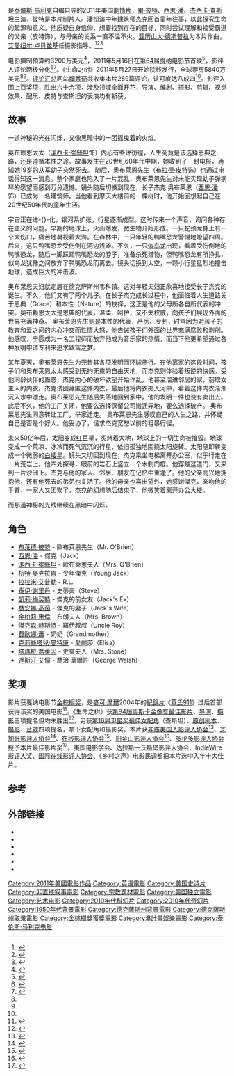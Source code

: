 {{noteTA
|T=zh-hans:生命之树 (电影);zh-hk:生命樹 (電影);zh-tw:永生樹 (電影);
|G1=Show
|G2=Movie
|1=zh-hans:生命之树;zh-tw:永生樹;zh-hk:生命樹;
}}
{{Infobox film
| name           = 生命樹
| original_name  = ''The Tree of Life''
| image          = Thetreeoflifeposter.jpg
| caption        = 电影海报
| alt            =
| director       = [[泰伦斯·马力克|泰伦斯·马力克]]
| producer       = Dede Gardner<br/>Sarah Green<br />Grant Hill<br  />Brad Pitt<br/>Bill Pohlad
| writer         = Terrence Malick
| starring       = [[布拉德·皮特|布拉德·皮特]]<br />[[西恩·潘|西恩·潘]]<br />[[杰西卡·查斯坦|杰西卡·查斯坦]]
| music          = [[亚历山大·德斯普拉|亚历山大·德斯普拉]]
| cinematography = [[艾曼纽尔·卢贝兹基|艾曼纽尔·卢贝兹基]]
| editing        = Hank Corwin<br />Jay Rabinowitz<br />{{tsl|en|Daniel Rezende||Daniel Rezende}}<br />{{tsl|en|Billy Weber||Billy Weber}}<br />Mark Yoshikawa
| studio         = [[畢·彼特|畢·彼特]]<br />River Road Entertainment
| distributor    = [[福斯探照灯影业|福斯探照灯影业]] (美国)<br />[[歐羅巴影業|歐羅巴影業]] (法国)
| released       = 2011年5月16日(戛纳电影节)<br />2011年5月27日(美国)<br />2011年7月7日(香港)
| runtime        = 138 分钟
| country        = {{美國電影產地}}
| language       = 英语
| budget         = $3200万美元<ref name=numbers >{{cite web|url=http://www.the-numbers.com/movie/Tree-of-Life-The-(2011)|title=The Tree of Life|work=The Numbers|access-date=2011-08-05|archive-date=2012-02-25|archive-url=https://web.archive.org/web/20120225192524/http://www.the-numbers.com/movie/Tree-of-Life-The-(2011)|dead-url=no}}</ref>
| gross          = $5430万美元<ref name=numbers />
| cn_name        = 生命之树
| tw_name        = 永生樹
| hk_name        = 生命樹
}}

{{作品名稱|name=''The Tree of Life''|hk=生命樹|tw=永生樹|cn=生命之树}}是[[泰倫斯·馬利克|泰倫斯·馬利克]]自编自导的2011年美国[[劇情片|劇情片]]，[[畢·彼特|畢·彼特]]、[[西恩·潘|西恩·潘]]、[[杰西卡·查斯坦|杰西卡·查斯坦]]主演，彼特是本片制片人。潘扮演中年建筑师杰克回首童年往事，以此探究生命的起源和意义。他质疑自身信仰，想要找到存在的目标，同时尝试理解和接受霸道的父亲（皮特饰），与母亲的关系一直不温不火。[[亚历山大·德斯普拉|亚历山大·德斯普拉]]为本片作曲，[[艾曼纽尔·卢贝兹基|艾曼纽尔·卢贝兹基]]任摄影指导。<ref name="TOLNYT">{{cite news | accessdate = 2021-06-09 | last = Scott | first = A. O. | archivedate = 2021-03-22 | dead-url = no | url = https://www.nytimes.com/2011/05/27/movies/the-tree-of-life-from-terrence-malick-review.html?pagewanted=all | title = Heaven, Texas and the Cosmic Whodunit | work = [[纽约时报|The New York Times]] | date = 2011-05-26 | archiveurl = https://web.archive.org/web/20210322130510/https://www.nytimes.com/2011/05/27/movies/the-tree-of-life-from-terrence-malick-review.html?pagewanted=all}}</ref><ref name="TOLRT">{{cite web | title = The Tree of Life | access-date = 2021-06-09 | url = https://www.rottentomatoes.com/m/the_tree_of_life_2011 | archive-date = 2021-03-16 | archive-url = https://web.archive.org/web/20210316084827/https://www.rottentomatoes.com/m/the_tree_of_life_2011 | dead-url = no | work = Rotten Tomatoes}}</ref><ref>{{cite web | archivedate = 2018-07-01 | dead-url = no | url = https://www.empireonline.com/movies/reviews/tree-life-review/ | title = The Tree Of Life Review | work = [[帝國雜誌|Empire]] | last = Nathan | first = Ian | date = 2011-06-27 | accessdate = 2021-06-09 | archiveurl = https://web.archive.org/web/20180701061404/https://www.empireonline.com/movies/tree-life/review/}}</ref>

电影摄制预算约3200万美元<ref name="BOMTOL">{{cite web | archive-date = 2021-01-25 | dead-url = no | archive-url = https://web.archive.org/web/20210125224510/https://www.boxofficemojo.com/title/tt0478304/ | title = The Tree of Life (2011) | url = https://www.boxofficemojo.com/title/tt0478304/ | access-date = 2021-06-09}}</ref>，2011年5月16日在[[第64届戛纳电影节|第64届戛纳电影节]]首映<ref>{{cite news | first = Dennis | archivedate = 2020-11-12 | url = https://www.nytimes.com/2011/05/22/movies/the-tree-of-life-premieres-at-cannes.html | title = Pursuing Imperfection in Malick’s Eden | work = The New York Times | last = Lim | date = 2011-05-16 | accessdate = 2021-06-09 | archiveurl = https://web.archive.org/web/20201112002739/http://www.nytimes.com/2011/05/22/movies/the-tree-of-life-premieres-at-cannes.html | dead-url = no}}</ref>，影评人评论两极分化<ref>{{cite news | date = 2011-05-16 | accessdate = 2021-06-09 | url = https://www.theguardian.com/film/2011/may/16/cannes-2011-terrence-malick-tree-life | title = Cannes 2011: Terrence Malick's The Tree of Life is talk of the town | work = [[衛報|The Guardian]] | archiveurl = https://web.archive.org/web/20210606095001/https://www.theguardian.com/film/2011/may/16/cannes-2011-terrence-malick-tree-life | last = Higgins | first = Charlotte | archivedate = 2021-06-06 | dead-url = no}}</ref><ref>{{cite news | url = https://www.hollywoodreporter.com/movies/movie-news/brad-pitts-tree-life-sets-188621/ | title = Brad Pitt's 'Tree of Life' Sets Off Mixed Frenzy of Boos, Applause (Cannes 2011) | work = [[荷里活報道|The Hollywood Reporter]] | last = Kilday | first = Gregg | date = 2011-05-16 | accessdate = 2021-06-09 | archivedate = 2020-11-02 | archiveurl = https://web.archive.org/web/20201102182453/https://www.hollywoodreporter.com/news/brad-pitts-tree-life-sets-188621 | dead-url = no}}</ref>。《生命之树》2011年5月27日开始院线发行，全球票房5840万美元<ref name="TOLRT" /><ref name="BOMTOL" />。[[汇总媒体|评论汇总]]网站[[爛番茄|爛番茄]]共收集本片289篇评论，认可度达八成四<ref name="TOLRT" />。影评入围上百奖项，胜出六十余项，涉及领域全面开花，导演、编剧、摄影、剪辑、视觉效果、配乐、皮特与查斯坦的表演均有斩获。

== 故事 ==
一道神秘的光在闪烁，又像黑暗中的一团摇曳着的火焰。

奥布赖恩太太（[[潔西卡·崔絲坦|潔西卡·崔絲坦]]饰）内心有些许彷徨，人生究竟是该选择恩典之路，还是遵循本性之途。故事发生在20世纪60年代中期，她收到了一封电报，通知她19岁的从军幼子突然死去。 随后，奥布莱恩先生（[[布拉德·皮特|布拉德·皮特]]饰）也通过电话得知这一消息。整个家庭也陷入了一片混乱，奥布莱恩先生对未能实现幼子弹钢琴的愿望而感到万分遗憾。镜头随后切换到现在，长子杰克·奥布莱恩（[[西恩·潘|西恩·潘]]饰）已成为一名建筑师。当他看到摩天大楼前的一棵树时，他开始回想起自己在20世纪50年代的童年生活。

宇宙正在进-{}-化，银河系扩张，行星逐渐成型。这时传来一个声音，询问各种存在主义的问题。早期的地球上，火山爆发，微生物开始形成。一只蛇颈龙身上有一个大伤口，痛苦地凝视着大海。在森林中，一只年轻的鸭嘴恐龙警惕地瞭望四周。后来，这只鸭嘴恐龙受伤倒在河边浅滩。不久，一只[[似鸟龙|似鸟龙]]出现，看着受伤倒地的鸭嘴恐龙，随后一脚踩踏鸭嘴恐龙的脖子，准备杀死猎物，但鸭嘴恐龙有所挣扎，似鸟龙犹豫之间放弃了鸭嘴恐龙而离去。镜头切换到太空，一颗小行星猛烈地撞击地球，造成巨大的冲击波。

奥布莱恩夫妇就定居在德克萨斯州韦科镇。这对年轻夫妇正欣喜地接受长子杰克的诞生。不久，他们又有了两个儿子。在长子杰克成长过程中，他面临着人生道路关于恩典（Grace）和本性（Nature）的抉择，这正是他的父母所各自所代表的冲突。奥布赖恩太太是恩典的代表，温柔、呵护，又不失权威，向孩子们展现外面的世界充满神奇。 奥布莱恩先生则是本性的代表，严厉、专制，时常因为对孩子的教育和爱之间的内心冲突而性情大怒，他告诫孩子们外面的世界充满腐败和剥削。他感叹，宁愿成为一名工程师而放弃他成为音乐家的热情，而当下他更希望通过各种发明申请专利来追求致富之梦。

某年夏天，奥布莱恩先生为兜售其各项发明而环球旅行。在他离家的这段时间，孩子们和奥布莱恩太太感受到无拘无束的自由天地，而杰克则体验着叛逆的快感。受他同龄伙伴的蛊惑，杰克内心的破坏欲望开始作乱，他甚至溜进邻居的家，窃取女主人的内衣。杰克试图藏匿这件内衣，最后他将内衣掷入河中，看着这件内衣渐渐沉入水中漂走。奥布莱恩先生随后失落地回到家中，他的发明一件也没有卖出去。此后不久，他的工厂关闭，他要么选择保留公司搬迁异地，要么选择破产。 奥布莱恩先生同意转让工厂，举家迁走。 奥布莱恩先生感叹自己的人生之路，并怀疑自己是否是个好人。他妥协了，请求杰克宽恕以前的粗暴行径。

未来50亿年后，太阳变成[[红巨星|红巨星]]，炙烤着大地，地球上的一切生命被摧毁。地球变成一个荒凉、冰冷而死气沉沉的行星，依旧孤独地围绕太阳旋转。太阳随即转变成一个微弱的[[白矮星|白矮星]]。镜头又切回到现在，杰克乘坐电梯离开办公室，似乎行走在一片荒岩上。他四处探寻，眼前的岩石上竖立一个木制门框。他穿越这道门，又来到一片沙洲上。杰克与他的家人、邻居、朋友在记忆中重逢了。他的父亲高兴地拥抱他，还有他死去的弟弟也复活了。他的母亲也喜出望外，她感谢傑克，亲吻他的手臂，一家人又团聚了。杰克的幻想随后结束了，他微笑着离开办公大楼。

而那道神秘的光线继续在黑暗中闪烁。

== 角色 ==
* [[布萊德·彼特|布萊德·彼特]] - 歐布萊恩先生（Mr. O'Brien）
* [[西恩·潘|西恩·潘]] - 傑克（Jack）
* [[潔西卡·崔絲坦|潔西卡·崔絲坦]] - 歐布萊恩夫人（Mrs. O'Brien）
* [[杭特·麥克拉肯|杭特·麥克拉肯]] - 少年傑克（Young Jack）
* [[拉拉米·艾普勒|拉拉米·艾普勒]] - R.L.
* [[泰伊·謝里丹|泰伊·謝里丹]] - 史蒂夫（Steve）
* [[凱莉·梅契特|凱莉·梅契特]] - 傑克的前女友（Jack's Ex）
* [[喬安娜·高茵|喬安娜·高茵]] - 傑克的妻子（Jack's Wife）
* [[金柏莉·惠倫|金柏莉·惠倫]] - 布朗夫人（Mrs. Brown）
* [[傑克森·赫斯特|傑克森·赫斯特]] - 羅伊叔叔（Uncle Roy）
* [[費歐娜·蕭|費歐娜·蕭]] - 奶奶（Grandmother）
* [[克莉絲塔兒·曼特康|克莉絲塔兒·曼特康]] - 愛麗莎（Elisa）
* [[塔瑪拉·喬萊因|塔瑪拉·喬萊因]] - 史東夫人（Mrs. Stone）
* [[達斯汀·艾倫|達斯汀·艾倫]] - 喬治·華爾許（George Walsh）

== 奖项 ==
{{main|《生命之树》获奖名单}}
影片获戛纳电影节[[金棕榈奖|金棕榈奖]]，是[[麥可·摩爾|麥可·摩爾]]2004年的[[紀錄片|紀錄片]]《[[華氏911|華氏911]]》过后首部获得该奖的美国电影<ref>{{cite news | url = https://www.hollywoodreporter.com/news/general-news/tree-life-gets-box-office-192956/ | title = 'Tree of Life' Gets Box-Office Boost from Palme d'Or | work = The Hollywood Reporter | last = McClintock | first = Pamela | date = 2011-05-29 | accessdate = 2021-06-09 | archivedate = 2018-07-01 | dead-url = no | archiveurl = https://web.archive.org/web/20180701054920/https://www.hollywoodreporter.com/news/tree-life-gets-box-office-192956}}</ref>。《生命之树》获[[第84屆奧斯卡金像獎|第84屆奧斯卡金像獎]][[奥斯卡最佳影片奖|最佳影片]]、[[奥斯卡最佳导演奖|导演]]、[[奧斯卡最佳攝影獎|摄影]]三项提名但均未胜出<ref name="Oscars">{{cite web | archivedate = 2021-06-08 | url = https://www.oscars.org/oscars/ceremonies/2012 | title = The 84th Academy Awards (2012) Nominees and Winners | date = 2012-02-26 | accessdate = 2021-06-09 | publisher = [[电影艺术与科学学院|Academy of Motion Picture Arts and Sciences]] | archiveurl = https://web.archive.org/web/20210608203927/https://www.oscars.org/oscars/ceremonies/2012 | dead-url = no}}</ref>，另获[[第16届卫星奖|第16届卫星奖]][[衛星獎最佳女配角|最佳女配角]]（查斯坦）、[[卫星奖最佳原创剧本|原创剧本]]、[[卫星奖最佳摄影|摄影]]、[[卫星奖最佳音效|音效]]四项提名，拿下女配角和摄影奖。本片获[[非裔美国人影评人协会|非裔美国人影评人协会]]<ref name="AAFCAWins">{{cite news | archivedate = 2021-05-14 | dead-url = no | url = https://latimesblogs.latimes.com/movies/2011/12/african-american-critics-tree-of-life-best-film-2011.html | title = African American critics name 'The Tree of Life' best film of 2011 | work = [[洛杉磯時報|Los Angeles Times]] | last = Kaufman | first = Amy | date = 2011-12-12 | accessdate = 2021-06-09 | archiveurl = https://web.archive.org/web/20210514165236/https://latimesblogs.latimes.com/movies/2011/12/african-american-critics-tree-of-life-best-film-2011.html}}</ref>、[[第24届芝加哥影评人协会奖|芝加哥影评人协会]]<ref name="Chicago">{{cite news | title = 'The Tree of Life' Leads Chicago Critics Awards | work = IndieWire | url = https://www.indiewire.com/article/the-tree-of-life-leads-chicago-critics-award-nominations# | publisher = Penske Media Corporation | first = Peter | last = Knegt | date = 2011-12-19 | access-date = 2021-06-06 | dead-url = no | archiveurl = https://web.archive.org/web/20201021101326/https://www.latimes.com/entertainment/la-xpm-2011-may-23-la-et-cannes-wrap-20110523-story.html | archivedate = 2020-10-21}}</ref>、[[在线影评人协会|在线影评人协会]]<ref name="OFCS">{{cite web | url = https://www.indiewire.com/2012/01/the-tree-of-life-leads-online-film-critics-society-awards-50098/ | title = ‘The Tree of Life’ Leads Online Film Critics Society Awards | publisher = [[IndieWire|IndieWire]] | last = Knegt | first = Peter | date = 2012-01-03 | accessdate = 2021-06-09 | archivedate = 2021-01-16 | dead-url = no | archiveurl = https://web.archive.org/web/20210116060136/https://www.indiewire.com/2012/01/the-tree-of-life-leads-online-film-critics-society-awards-50098/}}</ref>、[[第10届旧金山影评人协会奖|旧金山影评人协会]]<ref name="SFCCA">{{cite web | url = http://sffcc.org/2011/12/2011-san-francisco-film-critics-circle-awards/ | title = 2011 San Francisco Film Critics Circle Awards | publisher = [[旧金山影评人协会|San Francisco Film Critics Circle]] | date = 2011-12-11 | accessdate = 2019-03-23 | archivedate = 2019-03-23 | dead-url = no | archiveurl = https://web.archive.org/web/20190323131329/http://sffcc.org/2011/12/2011-san-francisco-film-critics-circle-awards/}}</ref>、[[2011年多伦多影评人协会奖|多伦多影评人协会]]授予本片最佳影片奖<ref name="TFCA">{{cite web | url = https://torontofilmcritics.com/features/the-tree-of-life-named-best-picture-of-2011/ | title = ‘The Tree of Life’ named best picture of 2011 | publisher = [[多伦多影评人协会|Toronto Film Critics Association]] | archiveurl = https://web.archive.org/web/20210515091857/https://torontofilmcritics.com/features/the-tree-of-life-named-best-picture-of-2011/ | archivedate = 2021-05-15 | dead-url = no | date = 2011-12-14 | accessdate = 2021-06-09}}</ref>。[[2011年美國電影學會獎|美国电影学会]]、[[2011年达拉斯—沃斯堡影评人协会奖|达拉斯—沃斯堡影评人协会]]、[[IndieWire影评人奖|IndieWire影评人奖]]、[[国际在线影评人协会|国际在线影评人协会]]、《乡村之声》电影民调都把本片选中入年十大佳片。

== 参考 ==
{{reflist}}

== 外部链接 ==
* {{Official website|http://www.foxsearchlight.com/thetreeoflife}}
* {{IMDb title|0478304}}
* {{mojo title|treeoflife}}
* {{Rotten-tomatoes|the_tree_of_life_2011}}
* {{metacritic film|the-tree-of-life}}
* {{douban|2336735}}

{{Terrence Malick}}
{{布萊德·彼特}}
{{金棕櫚獎}}
{{DEFAULTSORT:Tree of Life}}
[[Category:2011年美國電影作品|Category:2011年美國電影作品]]
[[Category:英语電影|Category:英语電影]]
[[Category:美国史诗片|Category:美国史诗片]]
[[Category:非直线叙事電影|Category:非直线叙事電影]]
[[Category:宗教題材電影|Category:宗教題材電影]]
[[Category:美国独立電影|Category:美国独立電影]]
[[Category:艺术电影|Category:艺术电影]]
[[Category:2010年代科幻片|Category:2010年代科幻片]]
[[Category:2010年代奇幻片|Category:2010年代奇幻片]]
[[Category:1950年代背景電影|Category:1950年代背景電影]]
[[Category:德克薩斯州背景電影|Category:德克薩斯州背景電影]]
[[Category:德克薩斯州取景電影|Category:德克薩斯州取景電影]]
[[Category:金棕櫚獎獲獎電影|Category:金棕櫚獎獲獎電影]]
[[Category:B計畫娛樂電影|Category:B計畫娛樂電影]]
[[Category:泰伦斯·马利克电影|Category:泰伦斯·马利克电影]]